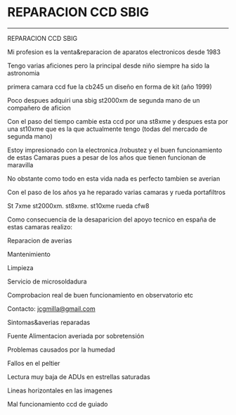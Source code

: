# REPARACION CCD SBIG
---


REPARACION CCD SBIG

Mi profesion es la venta&reparacion de aparatos electronicos desde 1983

Tengo varias aficiones pero la principal desde niño siempre ha sido la astronomia

primera camara ccd fue la cb245 un diseño en forma de kit (año 1999)

Poco despues adquiri una sbig st2000xm de segunda mano de un compañero de aficion

Con el paso del tiempo cambie esta ccd por una st8xme y despues esta por una st10xme que es la que actualmente tengo (todas del mercado de segunda mano)

Estoy impresionado con la electronica /robustez y el buen funcionamiento de estas Camaras pues a pesar de los años que tienen funcionan de maravilla

No obstante como todo en esta vida nada es perfecto tambien se averian

Con el paso de los años ya he reparado varias camaras y rueda portafiltros

St 7xme st2000xm. st8xme. st10xme rueda cfw8

Como consecuencia de la desaparicion del apoyo tecnico en españa de estas camaras realizo:

Reparacion de averias

Mantenimiento

Limpieza

Servicio de microsoldadura

Comprobacion real de buen funcionamiento en observatorio etc

Contacto: jcgmilla@gmail.com

Sintomas&averias reparadas

Fuente Alimentacion averiada por sobretensión

Problemas causados por la humedad

Fallos en el peltier

Lectura muy baja de ADUs en estrellas saturadas

Lineas horizontales en las imagenes

Mal funcionamiento ccd de guiado